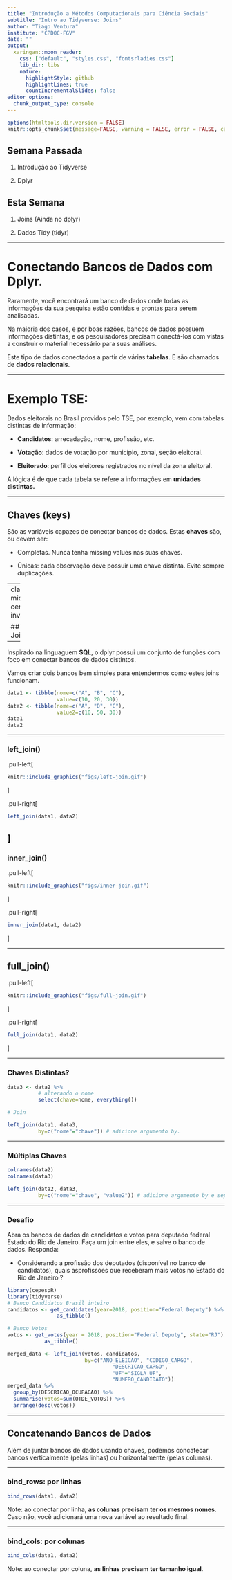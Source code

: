 ```yaml
---
title: "Introdução a Métodos Computacionais para Ciência Sociais"
subtitle: "Intro ao Tidyverse: Joins"
author: "Tiago Ventura"
institute: "CPDOC-FGV"
date: ""
output:
  xaringan::moon_reader:
    css: ["default", "styles.css", "fontsrladies.css"]
    lib_dir: libs
    nature:
      highlightStyle: github
      highlightLines: true
      countIncrementalSlides: false
editor_options: 
  chunk_output_type: console
---
```

```r
options(htmltools.dir.version = FALSE)
knitr::opts_chunk$set(message=FALSE, warning = FALSE, error = FALSE, cache = TRUE)

``` 


## Semana Passada

1. Introdução ao Tidyverse

2. Dplyr 

## Esta Semana

1. Joins (Ainda no dplyr)

2. Dados Tidy (tidyr)


---


# Conectando Bancos de Dados com Dplyr. 

Raramente, você encontrará um banco de dados onde todas as informações da sua pesquisa estão contidas e prontas para serem analisadas.  


Na maioria dos casos, e por boas razões, bancos de dados possuem informações distintas, e os pesquisadores precisam conectá-los com vistas a construir o material necessário para suas análises. 

Este tipo de dados conectados a partir de várias **tabelas**. E são chamados de **dados relacionais**.  

---

# Exemplo TSE:

Dados eleitorais no Brasil providos pelo TSE, por exemplo, vem com tabelas distintas de informação:

- **Candidatos**: arrecadação, nome, profissão, etc.

- **Votação**: dados de votação por município, zonal, seção eleitoral. 

- **Eleitorado**: perfil dos eleitores registrados no nível da zona eleitoral. 


A lógica é de que cada tabela se refere a informações em **unidades distintas.**

---

## Chaves (keys)

São as variáveis capazes de conectar bancos de dados.  Estas **chaves** são, ou devem ser:

- Completas. Nunca tenha missing values nas suas chaves. 

- Únicas: cada observação deve possuir uma chave distinta. Evite sempre duplicações. 


---
class: middle, center, inverse

## Joins

---

Inspirado na linguaguem **SQL**, o dplyr possui um conjunto de funções com foco em conectar bancos de dados distintos. 

Vamos criar dois bancos bem simples para entendermos como estes joins funcionam. 

```r
data1 <- tibble(nome=c("A", "B", "C"), 
                value=c(10, 20, 30)) 
data2 <- tibble(nome=c("A", "D", "C"), 
                value2=c(10, 50, 30))
data1
data2
```

---

### left_join()

.pull-left[
```r
knitr::include_graphics("figs/left-join.gif")
```
]

.pull-right[

```r
left_join(data1, data2)
```

]
---

### inner_join()

.pull-left[
```r
knitr::include_graphics("figs/inner-join.gif")
```
]

.pull-right[
```r
inner_join(data1, data2)

```
]

---

## full_join()

.pull-left[
```r
knitr::include_graphics("figs/full-join.gif")
```
]

.pull-right[
```r
full_join(data1, data2)

```
]

---

### Chaves Distintas?

```r
data3 <- data2 %>%
          # alterando o nome
          select(chave=nome, everything())

# Join

left_join(data1, data3, 
          by=c("nome"="chave")) # adicione argumento by.

```

---

### Múltiplas Chaves

```r
colnames(data2)
colnames(data3)

left_join(data2, data3, 
          by=c("nome"="chave", "value2")) # adicione argumento by e separe ,

```


---

### Desafio

Abra os bancos de dados de candidatos e votos para deputado federal Estado do Rio de Janeiro. Faça um join entre eles, e salve o banco de dados. Responda:

- Considerando a profissão dos deputados (disponível no banco de candidatos), quais asprofissões que receberam mais votos no Estado do Rio de Janeiro ?


```r

library(cepespR)
library(tidyverse)
# Banco Candidatos Brasil inteiro
candidatos <- get_candidates(year=2018, position="Federal Deputy") %>% 
                as_tibble()

# Banco Votos
votos <- get_votes(year = 2018, position="Federal Deputy", state="RJ") %>%
            as_tibble()

```

```r

merged_data <- left_join(votos, candidatos, 
                         by=c("ANO_ELEICAO", "CODIGO_CARGO", 
                                  "DESCRICAO_CARGO",
                                  "UF"="SIGLA_UF", 
                                  "NUMERO_CANDIDATO"))
merged_data %>%
  group_by(DESCRICAO_OCUPACAO) %>%
  summarise(votos=sum(QTDE_VOTOS)) %>%
  arrange(desc(votos))
```



---


## Concatenando Bancos de Dados

Além de juntar bancos de dados usando chaves, podemos concatecar bancos verticalmente (pelas linhas) ou horizontalmente (pelas colunas). 

---

### bind_rows: por linhas

```r
bind_rows(data1, data2)
```

Note: ao conectar por linha, **as colunas precisam ter os mesmos nomes**. Caso não, você adicionará uma nova variável ao resultado final. 

---

### bind_cols: por colunas

```r
bind_cols(data1, data2)
```

Note: ao conectar por coluna, **as linhas precisam ter tamanho igual**.

